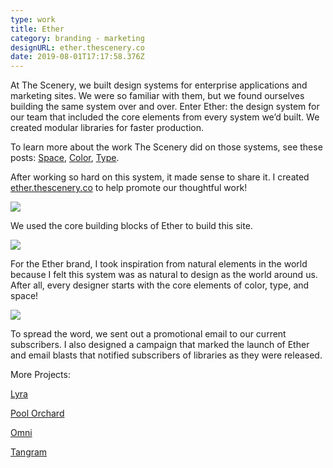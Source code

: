 ```yaml
---
type: work
title: Ether
category: branding - marketing
designURL: ether.thescenery.co
date: 2019-08-01T17:17:58.376Z
---
```

At The Scenery, we built design systems for enterprise applications and marketing sites. We were so familiar with them, but we found ourselves building the same system over and over. Enter Ether: the design system for our team that included the core elements from every system we’d built. We created modular libraries for faster production. 

To learn more about the work The Scenery did on those systems, see these posts: [Space](https://ether.thescenery.co/spacing/), [Color](https://ether.thescenery.co/color/), [Type](https://ether.thescenery.co/typography/). 

After working so hard on this system, it made sense to share it. I created [ether.thescenery.co](ether.thescenery.co) to help promote our thoughtful work!

![](/assets/ether-1.png)

We used the core building blocks of Ether to build this site.

![](/assets/ether-2.png)

For the Ether brand, I took inspiration from natural elements in the world because I felt this system was as natural to design as the world around us. After all, every designer starts with the core elements of color, type, and space!

![](/assets/ether-3.png)

To spread the word, we sent out a promotional email to our current subscribers. I also designed a campaign that marked the launch of Ether and email blasts that notified subscribers of libraries as they were released.

More Projects:



[Lyra](https://internetbl.eu/lyra) 

[Pool Orchard](https://internetbl.eu/poolorchard)

[Omni](https://internetbl.eu/omni)

[Tangram](https://internetbl.eu/tangram)
